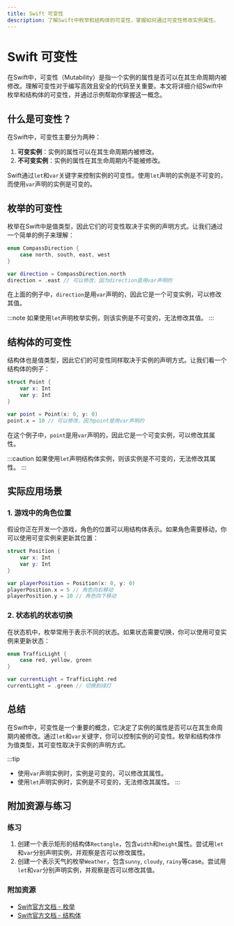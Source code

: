 ```yaml
---
title: Swift 可变性
description: 了解Swift中枚举和结构体的可变性，掌握如何通过可变性修改实例属性。
---
```


# Swift 可变性

在Swift中，可变性（Mutability）是指一个实例的属性是否可以在其生命周期内被修改。理解可变性对于编写高效且安全的代码至关重要。本文将详细介绍Swift中枚举和结构体的可变性，并通过示例帮助你掌握这一概念。

## 什么是可变性？

在Swift中，可变性主要分为两种：
1. **可变实例**：实例的属性可以在其生命周期内被修改。
2. **不可变实例**：实例的属性在其生命周期内不能被修改。

Swift通过`let`和`var`关键字来控制实例的可变性。使用`let`声明的实例是不可变的，而使用`var`声明的实例是可变的。

## 枚举的可变性

枚举在Swift中是值类型，因此它们的可变性取决于实例的声明方式。让我们通过一个简单的例子来理解：

```swift
enum CompassDirection {
    case north, south, east, west
}

var direction = CompassDirection.north
direction = .east // 可以修改，因为direction是用var声明的
```

在上面的例子中，`direction`是用`var`声明的，因此它是一个可变实例，可以修改其值。

:::note
如果使用`let`声明枚举实例，则该实例是不可变的，无法修改其值。
:::

## 结构体的可变性

结构体也是值类型，因此它们的可变性同样取决于实例的声明方式。让我们看一个结构体的例子：

```swift
struct Point {
    var x: Int
    var y: Int
}

var point = Point(x: 0, y: 0)
point.x = 10 // 可以修改，因为point是用var声明的
```

在这个例子中，`point`是用`var`声明的，因此它是一个可变实例，可以修改其属性。

:::caution
如果使用`let`声明结构体实例，则该实例是不可变的，无法修改其属性。
:::

## 实际应用场景

### 1. 游戏中的角色位置

假设你正在开发一个游戏，角色的位置可以用结构体表示。如果角色需要移动，你可以使用可变实例来更新其位置：

```swift
struct Position {
    var x: Int
    var y: Int
}

var playerPosition = Position(x: 0, y: 0)
playerPosition.x = 5 // 角色向右移动
playerPosition.y = 10 // 角色向下移动
```

### 2. 状态机的状态切换

在状态机中，枚举常用于表示不同的状态。如果状态需要切换，你可以使用可变实例来更新状态：

```swift
enum TrafficLight {
    case red, yellow, green
}

var currentLight = TrafficLight.red
currentLight = .green // 切换到绿灯
```

## 总结

在Swift中，可变性是一个重要的概念，它决定了实例的属性是否可以在其生命周期内被修改。通过`let`和`var`关键字，你可以控制实例的可变性。枚举和结构体作为值类型，其可变性取决于实例的声明方式。

:::tip
- 使用`var`声明实例时，实例是可变的，可以修改其属性。
- 使用`let`声明实例时，实例是不可变的，无法修改其属性。
:::

## 附加资源与练习

### 练习
1. 创建一个表示矩形的结构体`Rectangle`，包含`width`和`height`属性。尝试用`let`和`var`分别声明实例，并观察是否可以修改属性。
2. 创建一个表示天气的枚举`Weather`，包含`sunny`, `cloudy`, `rainy`等case。尝试用`let`和`var`分别声明实例，并观察是否可以修改其值。

### 附加资源
- [Swift官方文档 - 枚举](https://docs.swift.org/swift-book/LanguageGuide/Enumerations.html)
- [Swift官方文档 - 结构体](https://docs.swift.org/swift-book/LanguageGuide/ClassesAndStructures.html)